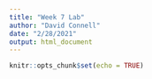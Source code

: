```yaml
---
title: "Week 7 Lab"
author: "David Connell"
date: "2/28/2021"
output: html_document
---
```


```r
knitr::opts_chunk$set(echo = TRUE)
```


